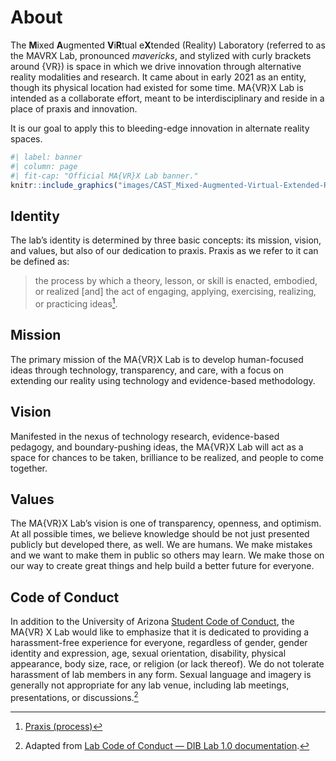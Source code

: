 # About {.unnumbered}

The **M**ixed **A**ugmented **V**i**R**tual e**X**tended (Reality) Laboratory (referred to as the MAVRX Lab, pronounced *mavericks*, and stylized with curly brackets around {VR}) is space in which we drive innovation through alternative reality modalities and research. It came about in early 2021 as an entity, though its physical location had existed for some time. MA{VR}X Lab is intended as a collaborate effort, meant to be interdisciplinary and reside in a place of praxis and innovation.

It is our goal to apply this to bleeding-edge innovation in alternate reality spaces.

```r
#| label: banner
#| column: page
#| fit-cap: "Official MA{VR}X Lab banner."
knitr::include_graphics("images/CAST_Mixed-Augmented-Virtual-Extended-Reality-Lab_SCRIPT_TEMPLATE_2018_PRIMARY.png")
```

## Identity {.unnumbered}

The lab's identity is determined by three basic concepts: its mission, vision, and values, but also of our dedication to praxis. Praxis as we refer to it can be defined as:

> the process by which a theory, lesson, or skill is enacted, embodied, or realized \[and\] the act of engaging, applying, exercising, realizing, or practicing ideas[^about-1].

## Mission {.unnumbered}

The primary mission of the MA{VR}X Lab is to develop human-focused ideas through technology, transparency, and care, with a focus on extending our reality using technology and evidence-based methodology.

## Vision {.unnumbered}

Manifested in the nexus of technology research, evidence-based pedagogy, and boundary-pushing ideas, the MA{VR}X Lab will act as a space for chances to be taken, brilliance to be realized, and people to come together.

## Values {.unnumbered}

The MA{VR}X Lab's vision is one of transparency, openness, and optimism. At all possible times, we believe knowledge should be not just presented publicly but developed there, as well. We are humans. We make mistakes and we want to make them in public so others may learn. We make those on our way to create great things and help build a better future for everyone.

## Code of Conduct {.unnumbered}

In addition to the University of Arizona [Student Code of Conduct](https://deanofstudents.arizona.edu/student-rights-responsibilities/student-code-conduct), the MA{VR} X Lab would like to emphasize that it is dedicated to providing a harassment-free experience for everyone, regardless of gender, gender identity and expression, age, sexual orientation, disability, physical appearance, body size, race, or religion (or lack thereof). We do not tolerate harassment of lab members in any form. Sexual language and imagery is generally not appropriate for any lab venue, including lab meetings, presentations, or discussions.[^about-2]

[^about-1]: [Praxis (process)](https://en.wikipedia.org/wiki/Praxis_(process))

[^about-2]: Adapted from [Lab Code of Conduct --- DIB Lab 1.0 documentation](http://ivory.idyll.org/lab/coc.html).
